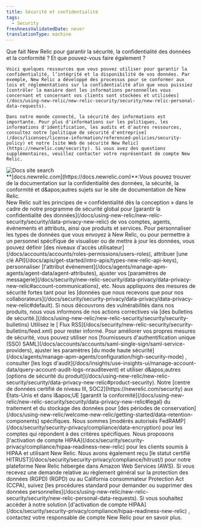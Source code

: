 ```yaml
---
title: Sécurité et confidentialité
tags:
  - Security
freshnessValidatedDate: never
translationType: machine
---
```


<LandingPageHero>
  <HeroContent>
    Que fait New Relic pour garantir la sécurité, la confidentialité des données et la conformité ? Et que pouvez-vous faire également ?

    Voici quelques ressources que vous pouvez utiliser pour garantir la confidentialité, l’intégrité et la disponibilité de vos données. Par exemple, New Relic a développé des processus pour se conformer aux lois et réglementations sur la confidentialité afin que vous puissiez [contrôler la manière dont les informations personnelles vous concernant et concernant vos clients sont stockées et utilisées](/docs/using-new-relic/new-relic-security/security/new-relic-personal-data-requests).

    Dans notre monde connecté, la sécurité des informations est importante. Pour plus d'informations sur les politiques, les informations d'identification, les audits et d'autres ressources, consultez notre [politique de sécurité d'entreprise](/docs/licenses/license-information/referenced-policies/security-policy) et notre [site Web de sécurité New Relic](https://newrelic.com/security). Si vous avez des questions supplémentaires, veuillez contacter votre représentant de compte New Relic.
  </HeroContent>

  <img title="Docs site search" alt="Docs site search" src="/images/security_screenshot-full_docs-data-privacy-search.webp" />

  <figcaption>
    <DNT>**[docs.newrelic.com](https://docs.newrelic.com)**</DNT>:Vous pouvez trouver de la documentation sur la confidentialité des données, la sécurité, la conformité et d&amp;apos;autres sujets sur le site de documentation de New Relic.
  </figcaption>
</LandingPageHero>

<LandingPageTileGrid>
  <LandingPageTile title="Confidentialité des données : ce que nous faisons." icon="fe-lock">
    New Relic suit les principes de « confidentialité dès la conception » dans le cadre de notre programme de sécurité global pour [garantir la confidentialité des données](/docs/using-new-relic/new-relic-security/security/data-privacy-new-relic) de vos comptes, agents, événements et attributs, ainsi que produits et services.
  </LandingPageTile>

  <LandingPageTile title="Confidentialité des données : ce que vous pouvez faire." icon="fe-eye">
    Pour personnaliser les types de données que vous envoyez à New Relic, ou pour permettre à un personnel spécifique de visualiser ou de mettre à jour les données, vous pouvez définir [des niveaux d'accès utilisateur](/docs/accounts/accounts/roles-permissions/users-roles), attribuer [une clé API](/docs/apis/get-started/intro-apis/types-new-relic-api-keys), personnaliser [l'attribut événement](/docs/agents/manage-apm-agents/agent-data/agent-attributes), ajuster vos [paramètres de messagerie](/docs/security/new-relic-security/data-privacy/data-privacy-new-relic#account-communications), etc.
  </LandingPageTile>

  <LandingPageTile title="Sécurité : ce que nous faisons." icon="fe-alert-triangle">
    Nous appliquons des mesures de sécurité fortes tant pour les [données que nous recevons que pour nos collaborateurs](/docs/security/security-privacy/data-privacy/data-privacy-new-relic#default). Si nous découvrons des vulnérabilités dans nos produits, nous vous informons de nos actions correctives via [des bulletins de sécurité.](/docs/using-new-relic/new-relic-security/security/security-bulletins) Utilisez le [<Icon name="fe-rss" /> Flux RSS](/docs/security/new-relic-security/security-bulletins/feed.xml) pour rester informé.
  </LandingPageTile>

  <LandingPageTile title="Sécurité : ce que vous pouvez faire." icon="fe-check">
    Pour améliorer vos propres mesures de sécurité, vous pouvez utiliser nos [fournisseurs d'authentification unique (SSO) SAML](/docs/accounts/accounts/saml-single-sign/saml-service-providers), ajuster les paramètres [du mode haute sécurité](/docs/agents/manage-apm-agents/configuration/high-security-mode) , consulter [les logs d'audit](/docs/insights/use-insights-ui/manage-account-data/query-account-audit-logs-nrauditevent) et utiliser d&amp;apos;autres [options de sécurité du produit](/docs/using-new-relic/new-relic-security/security/data-privacy-new-relic#product-security).
  </LandingPageTile>

  <LandingPageTile title="Conformité : ce que nous faisons." icon="fe-info">
    Notre [centre de données certifié de niveau III, SOC2](https://newrelic.com/security) aux États-Unis et dans l&amp;apos;UE [garantit la conformité](/docs/using-new-relic/new-relic-security/security/data-privacy-new-relic#legal) du traitement et du stockage des données pour [des périodes de conservation](/docs/using-new-relic/welcome-new-relic/getting-started/data-retention-components) spécifiques. Nous sommes [modérés autorisés FedRAMP](/docs/security/security-privacy/compliance/data-encryption) pour les comptes qui répondent à des critères spécifiques. Nous proposons [l'activation de compte HIPAA](/docs/security/security-privacy/compliance/hipaa-readiness-new-relic) pour les clients soumis à HIPAA et utilisant New Relic. Nous avons également reçu [le statut certifié HITRUST](/docs/security/security-privacy/compliance/hitrust/) pour notre plateforme New Relic hébergée dans Amazon Web Services (AWS).
  </LandingPageTile>

  <LandingPageTile title="Conformité : ce que vous pouvez faire." icon="fe-message-circle">
    Si vous recevez une demande relative au règlement général sur la protection des données (RGPD) (RGPD) ou au California consommateur Protection Act (CCPA), suivez [les procédures standard pour demander ou supprimer des données personnelles](/docs/using-new-relic/new-relic-security/security/new-relic-personal-data-requests). Si vous souhaitez accéder à notre solution [d'activation de compte HIPAA](/docs/security/security-privacy/compliance/hipaa-readiness-new-relic) , contactez votre responsable de compte New Relic pour en savoir plus.
  </LandingPageTile>
</LandingPageTileGrid>